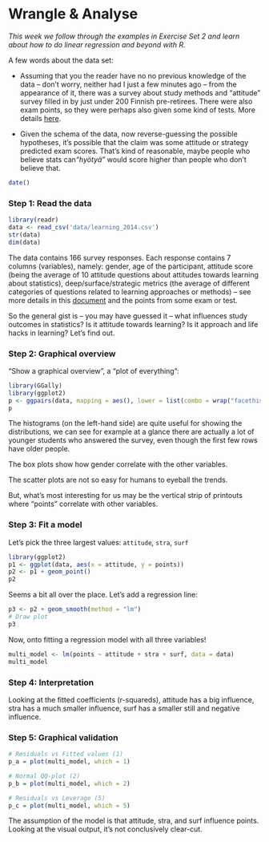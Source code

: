 # Wrangle & Analyse

*This week we follow through the examples in Exercise Set 2 and learn about how to do linear regression and beyond with R.*

A few words about the data set:

-   Assuming that you the reader have no no previous knowledge of the data -- don't worry, neither had I just a few minutes ago -- from the appearance of it, there was a survey about study methods and "attitude" survey filled in by just under 200 Finnish pre-retirees. There were also exam points, so they were perhaps also given some kind of tests. More details [here](https://www.mv.helsinki.fi/home/kvehkala/JYTmooc/JYTOPKYS2-meta.txt).

-   Given the schema of the data, now reverse-guessing the possible hypotheses, it's possible that the claim was some attitude or strategy predicted exam scores. That's kind of reasonable, maybe people who believe stats can*"hyötyä"* would score higher than people who don't believe that.

```r
date()
```

### Step 1: Read the data

```r
library(readr)
data <- read_csv('data/learning_2014.csv')
str(data)
dim(data)
```

The data contains 166 survey responses. Each response contains 7 columns (variables), namely: gender, age of the participant, attitude score (being the average of 10 attitude questions about attitudes towards learning about statistics), deep/surface/strategic metrics (the average of different categories of questions related to learning approaches or methods) -- see more details in this [document](https://www.mv.helsinki.fi/home/kvehkala/JYTmooc/JYTOPKYS3-meta.txt) and the points from some exam or test.

So the general gist is -- you may have guessed it -- what influences study outcomes in statistics? Is it attitude towards learning? Is it approach and life hacks in learning? Let's find out.

### Step 2: Graphical overview

"Show a graphical overview", a "plot of everything":
```r
library(GGally)
library(ggplot2)
p <- ggpairs(data, mapping = aes(), lower = list(combo = wrap("facethist", bins = 20)))
p
```
The histograms (on the left-hand side) are quite useful for showing the distributions, we can see for example at a glance there are actually a lot of younger students who answered the survey, even though the first few rows have older people.

The box plots show how gender correlate with the other variables.

The scatter plots are not so easy for humans to eyeball the trends.

But, what's most interesting for us may be the vertical strip of printouts where "points" correlate with other variables.

### Step 3: Fit a model

Let's pick the three largest values: `attitude`, `stra`, `surf`


```r
library(ggplot2)
p1 <- ggplot(data, aes(x = attitude, y = points))
p2 <- p1 + geom_point()
p2
```

Seems a bit all over the place. Let's add a regression line:

```r
p3 <- p2 + geom_smooth(method = "lm")
# Draw plot
p3
```

Now, onto fitting a regression model with all three variables!
```r
multi_model <- lm(points ~ attitude + stra + surf, data = data)
multi_model
```
### Step 4: Interpretation

Looking at the fitted coefficients (r-squareds), attitude has a big influence, stra has a much smaller influence, surf has a smaller still and negative influence.


### Step 5: Graphical validation

```r
# Residuals vs Fitted values (1)
p_a = plot(multi_model, which = 1)
```



```r
# Normal QQ-plot (2)
p_b = plot(multi_model, which = 2)
```


```r
# Residuals vs Leverage (5)
p_c = plot(multi_model, which = 5)
```

The assumption of the model is that attitude, stra, and surf influence points. Looking at the visual output, it's not conclusively clear-cut.
